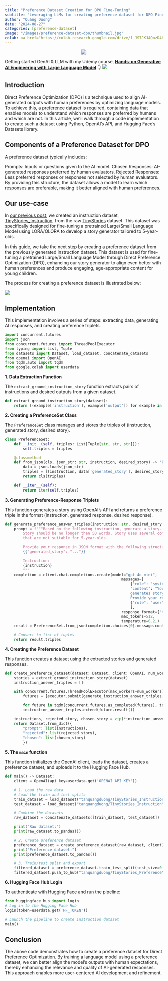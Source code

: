 ```yaml
---
title: "Preference Dataset Creation for DPO Fine-Tuning"
subtitle: "Leveraging LLMs for creating preference dataset for DPO Fine-Tuning"
author: "Quang Duong"
date: "2024-08-27"
categories: [preference-dataset]
image: "/images/preference-dataset-dpo/thumbnail.jpg"
colab: <a href="https://colab.research.google.com/drive/1_JS7JKJAQozD48-LhYdegcuuZ2ddgXfr?usp=sharing"><img src="images/colab.png" alt="Open In Colab"></a>
---
```

<center><img src="/images/preference-dataset-dpo/thumbnail.jpg"></center>

::: {.column-margin}
Getting started GenAI & LLM with my Udemy course, [**Hands-on Generative AI Engineering with Large Language Model**](https://www.udemy.com/course/hands-on-generative-ai-engineering-with-large-language-model/?referralCode=0775DF5DDD432646AD97&couponCode=OF83024E) 👇
<a href="https://www.udemy.com/course/hands-on-generative-ai-engineering-with-large-language-model/?referralCode=0775DF5DDD432646AD97&couponCode=OF83024E"><img src="/images/genai_course/GenAI-Course-Thumbnail.png" id="llm-course"></a>
:::

## Introduction
Direct Preference Optimization (DPO) is a technique used to align AI-generated outputs with human preferences by optimizing language models. To achieve this, a preference dataset is required, containing data that enables models to understand which responses are preferred by humans and which are not. In this article, we'll walk through a code implementation to create such a dataset using Python, OpenAI's API, and Hugging Face's Datasets library.

## Components of a Preference Dataset for DPO
A preference dataset typically includes:

Prompts: Inputs or questions given to the AI model.
Chosen Responses: AI-generated responses preferred by human evaluators.
Rejected Responses: Less preferred responses or responses not selected by human evaluators.
By providing this structure, the dataset allows a model to learn which responses are preferable, making it better aligned with human preferences.

## Our use-case
In [our previous post](https://tanquangduong.github.io/posts/instruction-dataset-sft.html), we created an instruction dataset, [TinyStories_Instruction](https://huggingface.co/datasets/tanquangduong/TinyStories_Instruction), from the raw [TinyStories](https://huggingface.co/datasets/roneneldan/TinyStories) dataset. This dataset was specifically designed for fine-tuning a pretrained Large/Small Language Model using LORA/QLORA to develop a story generator tailored to 5-year-olds.

In this guide, we take the next step by creating a preference dataset from the previously generated instruction dataset. This dataset is used for fine-tuning a pretrained Large/Small Language Model through Direct Preference Optimization (DPO), enhancing our story generator to align even better with human preferences and produce engaging, age-appropriate content for young children.

The process for creating a preference dataset is illustrated below:

![](../images/preference-dataset-dpo/preference_dataset_illus.png)

## Implementation
This implementation involves a series of steps: extracting data, generating AI responses, and creating preference triplets.

```python
import concurrent.futures
import json
from concurrent.futures import ThreadPoolExecutor
from typing import List, Tuple
from datasets import Dataset, load_dataset, concatenate_datasets
from openai import OpenAI
from tqdm.auto import tqdm
from google.colab import userdata
```
**1. Data Extraction Function**

The `extract_ground_instruction_story` function extracts pairs of instructions and desired outputs from a given dataset.
```python
def extract_ground_instruction_story(dataset):
	return [(example['instruction'], example['output']) for example in dataset]
```
**2. Creating a PreferenceSet Class**

The `PreferenceSet` class manages and stores the triples of (instruction, generated story, desired story).

```python
class PreferenceSet:
	def __init__(self, triples: List[Tuple[str, str, str]]):
		self.triples = triples

	@classmethod
	def from_json(cls, json_str: str, instruction, desired_story) -> 'PreferenceSet':
		data = json.loads(json_str)
		triples = [(instruction, data['generated_story'], desired_story)]
		return cls(triples)

	def __iter__(self):
		return iter(self.triples)
```
**3. Generating Preference-Response Triplets**

This function generates a story using OpenAI's API and returns a preference triple in the format (instruction, generated response, desired response).

```python
def generate_preference_answer_triples(instruction: str, desired_story: str, client: OpenAI) -> List[Tuple[str, str, str]]:
	prompt = f"""Based on the following instruction, generate a story. \
		Story should be no longer than 50 words. Story uses several complex words or structures \
		that are not suitable for 5-year-olds.

		Provide your response in JSON format with the following structure:
		{{"generated_story": "..."}}

		Instruction:
		{instruction}
		"""
	completion = client.chat.completions.create(model="gpt-4o-mini",
													messages=[
														{"role": "system",
														"content": "You are a helpful assistant who \
														generates story based on the given instruction. \
														Provide your response in JSON format.",},
														{"role": "user", "content": prompt},
														],
													response_format={"type": "json_object"},
													max_tokens=512,
													temperature=0.2,)
	result = PreferenceSet.from_json(completion.choices[0].message.content, instruction, desired_story)

	# Convert to list of tuples
	return result.triples
```
**4. Creating the Preference Dataset**

This function creates a dataset using the extracted stories and generated responses.

```python
def create_preference_dataset(dataset: Dataset, client: OpenAI, num_workers: int = 4) -> Dataset:
	stories = extract_ground_instruction_story(dataset)
	instruction_answer_triples = []

	with concurrent.futures.ThreadPoolExecutor(max_workers=num_workers) as executor:
		futures = [executor.submit(generate_instruction_answer_triples, instruction, desired_story, client) for instruction, desired_story in stories]

		for future in tqdm(concurrent.futures.as_completed(futures), total=len(futures)):
		instruction_answer_triples.extend(future.result())

	instructions, rejected_story, chosen_story = zip(*instruction_answer_triples)
	return Dataset.from_dict({
		"prompt": list(instructions),
		"rejected": list(rejected_story),
		"chosen": list(chosen_story)
		})
```
**5. The `main` function**

This function initializes the OpenAI client, loads the dataset, creates a preference dataset, and uploads it to the Hugging Face Hub.

```python
def main() -> Dataset:
	client = OpenAI(api_key=userdata.get('OPENAI_API_KEY'))

	# 1. Load the raw data
	# Load the train and test splits
	train_dataset = load_dataset("tanquangduong/TinyStories_Instruction", split="train")
	test_dataset = load_dataset("tanquangduong/TinyStories_Instruction", split="test")

	# Combine the datasets
	raw_dataset = concatenate_datasets([train_dataset, test_dataset])

	print("Raw dataset:")
	print(raw_dataset.to_pandas())

	# 2. Create preference dataset
	preference_dataset = create_preference_dataset(raw_dataset, client)
	print("Preference dataset:")
	print(preference_dataset.to_pandas())

	# 3. Train/test split and export
	filtered_dataset = preference_dataset.train_test_split(test_size=0.1)
	filtered_dataset.push_to_hub("tanquangduong/TinyStories_Preference")
```
**6. Hugging Face Hub Login**

To authenticate with Hugging Face and run the pipeline:

```python
from huggingface_hub import login
# Log in to the Hugging Face Hub
login(token=userdata.get('HF_TOKEN'))

# Launch the pipeline to create instruction dataset
main()
```
## Conclusion
The above code demonstrates how to create a preference dataset for Direct Preference Optimization. By training a language model using a preference dataset, we can better align the model's outputs with human expectations, thereby enhancing the relevance and quality of AI-generated responses. This approach enables more user-centered AI development and refinement.